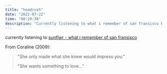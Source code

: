 ```yaml
---
title: "headrush"
date: "2022-07-22"
time: "00:20:38"
description: "Currently listening to what i remember of san fransisco by sunflwr"
---
```


currently listening to [sunflwr - what i remember of san fransisco](https://open.spotify.com/track/36hOYBJjofwIPWTbV4KB1H?si=be9adb621d18447f)

From Coraline (2009):

> "She only made what she knew would impress you."
> 
> "She wants something to love..."